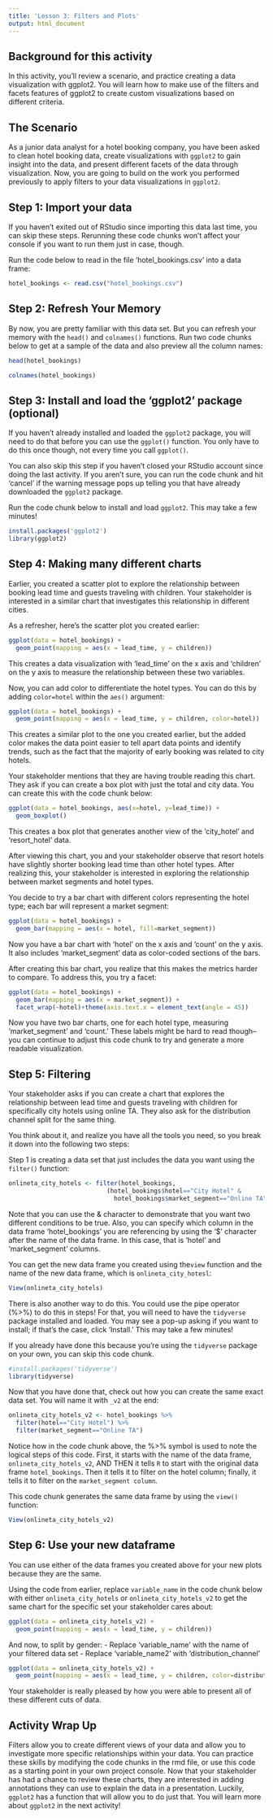 ---
title: 'Lesson 3: Filters and Plots'
output: html_document
---

## Background for this activity
In this activity, you’ll review a scenario, and practice creating a data visualization with ggplot2. You will learn how to make use of the filters and facets features of ggplot2 to create custom visualizations based on different criteria. 

## The Scenario

As a junior data analyst for a hotel booking company, you have been asked to clean hotel booking data, create visualizations with `ggplot2` to gain insight into the data, and present different facets of the data through visualization. Now, you are going to build on the work you performed previously to apply filters to your data visualizations in `ggplot2`.  

## Step 1: Import your data

If you haven't exited out of RStudio since importing this data last time, you can skip these steps. Rerunning these code chunks won't affect your console if you want to run them just in case, though.  

Run the code below to read in the file 'hotel_bookings.csv' into a data frame: 

```{r load data}
hotel_bookings <- read.csv("hotel_bookings.csv")
```

## Step 2: Refresh Your Memory

By now, you are pretty familiar with this data set. But you can refresh your memory with the `head()` and `colnames()` functions. Run two code chunks below to get at a sample of the data and also preview all the column names:

```{r look at data}
head(hotel_bookings)
```

```{r look at column names}
colnames(hotel_bookings)
```

## Step 3: Install and load the 'ggplot2' package (optional)

If you haven't already installed and loaded the `ggplot2` package, you will need to do that before you can use the `ggplot()` function. You only have to do this once though, not every time you call `ggplot()`.

You can also skip this step if you haven't closed your RStudio account since doing the last activity. If you aren't sure, you can run the code chunk and hit 'cancel' if the warning message pops up telling you that have already downloaded the `ggplot2` package.

Run the code chunk below to install and load `ggplot2`. This may take a few minutes!

```{r loading and installing ggplot2, echo=FALSE, message=FALSE}
install.packages('ggplot2')
library(ggplot2)
```

## Step 4: Making many different charts

Earlier, you created a scatter plot to explore the relationship between booking lead time and guests traveling with children. Your stakeholder is interested in a similar chart that investigates this relationship in different cities.  

As a refresher, here's the scatter plot you created earlier:
```{r creating a plot}
ggplot(data = hotel_bookings) +
  geom_point(mapping = aes(x = lead_time, y = children))
```
This creates a data visualization with 'lead_time' on the x axis and 'children' on the y axis to measure the relationship between these two variables. 

Now, you can add color to differentiate the hotel types. You can do this by adding `color=hotel` within the `aes()` argument:

```{r color by type}
ggplot(data = hotel_bookings) +
  geom_point(mapping = aes(x = lead_time, y = children, color=hotel))
```
This creates a similar plot to the one you created earlier, but the added color makes the data point easier to tell apart data points and identify trends, such as the fact that the majority of early booking was related to city hotels. 

Your stakeholder mentions that they are having trouble reading this chart. They ask if you can create a box plot with just the total and city data. You can create this with the code chunk below: 

```{r boxplot with city and total}
ggplot(data = hotel_bookings, aes(x=hotel, y=lead_time)) +
  geom_boxplot()
```
This creates a box plot that generates another view of the 'city_hotel' and 'resort_hotel' data. 

After viewing this chart, you and your stakeholder observe that resort hotels have slightly shorter booking lead time than other hotel types. After realizing this, your stakeholder is interested in exploring the relationship between market segments and hotel types. 

You decide to try a bar chart with different colors representing the hotel type; each bar will represent a market segment: 

```{r city bar chart}
ggplot(data = hotel_bookings) +
  geom_bar(mapping = aes(x = hotel, fill=market_segment))
```
Now you have a bar chart with 'hotel' on the x axis and 'count' on the y axis. It also includes 'market_segment' data as color-coded sections of the bars. 

After creating this bar chart, you realize that this makes the metrics harder to compare. To address this, you try a facet: 

```{r faceting a plot}
ggplot(data = hotel_bookings) +
  geom_bar(mapping = aes(x = market_segment)) +
  facet_wrap(~hotel)+theme(axis.text.x = element_text(angle = 45))
```
Now you have two bar charts, one for each hotel type, measuring 'market_segment' and 'count.' These labels might be hard to read though-- you can continue to adjust this code chunk to try and generate a more readable visualization.  

## Step 5: Filtering

Your stakeholder asks if you can create a chart that explores the relationship between lead time and guests traveling with children for specifically city hotels using online TA. They also ask for the distribution channel split for the same thing. 

You think about it, and realize you have all the tools you need, so you break it down into the following two steps:

Step 1 is creating a data set that just includes the data you want using the `filter()` function: 

```{r filtering a dataset to just city hotels that are online TA}
onlineta_city_hotels <- filter(hotel_bookings, 
                           (hotel_bookings$hotel=="City Hotel" & 
                             hotel_bookings$market_segment=="Online TA"))
```

Note that you can use the & character to demonstrate that you want two different conditions to be true. Also, you can specify which column in the data frame 'hotel_bookings' you are referencing by using the '$' character after the name of the data frame. In this case, that is 'hotel' and 'market_segment' columns. 

You can get the new data frame you created using the`view` function and the name of the new data frame, which is `onlineta_city_hotesl`:

```{r View}
View(onlineta_city_hotels)
```

There is also another way to do this. You could use the pipe operator (%>%) to do this in steps! For that, you will need to have the `tidyverse` package installed and loaded. You may see a pop-up asking if you want to install; if that's the case, click 'Install.' This may take a few minutes!

If you already have done this because you're using the `tidyverse` package on your own, you can skip this code chunk.

```{r install and download tidyverse}
#install.packages('tidyverse')
library(tidyverse)
```

Now that you have done that, check out how you can create the same exact data set. You will name it with `_v2` at the end:

```{r filtering a dataset to just Ewallet transactions in Yangon}
onlineta_city_hotels_v2 <- hotel_bookings %>%
  filter(hotel=="City Hotel") %>%
  filter(market_segment=="Online TA")
```

Notice how in the code chunk above, the %>% symbol is used to note the logical steps of this code. First, it starts with the name of the data frame, `onlineta_city_hotels_v2`, AND THEN it tells `R` to start with the original data frame `hotel_bookings`. Then it tells it to filter on the hotel column; finally, it tells it to filter on the `market_segment column`.

This code chunk generates the same data frame by using the `view()` function:

```{r view second dataframe}
View(onlineta_city_hotels_v2)
```

## Step 6: Use your new dataframe

You can use either of the data frames you created above for your new plots because they are the same. 

Using the code from earlier, replace `variable_name` in the code chunk below with either `onlineta_city_hotels` or `onlineta_city_hotels_v2` to get the same chart for the specific set your stakeholder cares about:

```{r creating a plot part two}
ggplot(data = onlineta_city_hotels_v2) +
  geom_point(mapping = aes(x = lead_time, y = children))
```

And now, to split by gender: 
- Replace 'variable_name' with the name of your filtered data set
- Replace 'variable_name2' with 'distribution_channel'

```{r faceting a plot}
ggplot(data = onlineta_city_hotels_v2) +
  geom_point(mapping = aes(x = lead_time, y = children, color=distribution_channel))
```

Your stakeholder is really pleased by how you were able to present all of these different cuts of data. 

## Activity Wrap Up

Filters allow you to create different views of your data and allow you to investigate more specific relationships within your data. You can practice these skills by modifying the code chunks in the rmd file, or use this code as a starting point in your own project console. Now that your stakeholder has had a chance to review these charts, they are interested in adding annotations they can use to explain the data in a presentation. Luckily, `ggplot2` has a function that will allow you to do just that. You will learn more about `ggplot2` in the next activity! 
